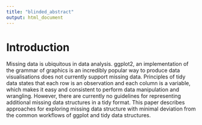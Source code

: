 ```yaml
---
title: "blinded_abstract"
output: html_document
---
```


# Introduction

Missing data is ubiquitous in data analysis. ggplot2, an implementation of the grammar of graphics is an incredibly popular way to produce data visualisations does not currently support missing data. Principles of tidy data states that each row is an observation and each column is a variable, which makes it easy and consistent to perform data manipulation and wrangling. However, there are currently no guidelines for representing additional missing data structures in a tidy format. This paper describes approaches for exploring missing data structure with minimal deviation from the common workflows of ggplot and tidy data structures.